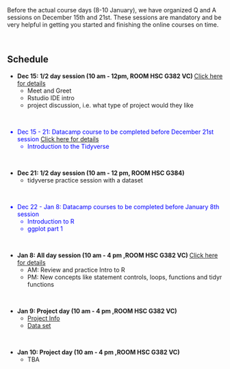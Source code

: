 <br>
<br>
<p>
Before the actual course days (8-10 January), we have organized  Q and A sessions on December 15th and 21st. These sessions are mandatory and be very helpful in getting you started and finishing the online courses on time. 

<br>
<p>


## Schedule

*  <b>Dec 15: 1/2 day session (10 am - 12pm, ROOM HSC G382 VC) </b> <a href="https://wcmcbioinformatics.github.io/Rbootcamp2018/Session1.html">Click here for details </a> 
    + Meet and Greet 
    + Rstudio IDE intro
    + project discussion, i.e. what type of project would they like

<br>
<font color="blue">

*  Dec 15 - 21: Datacamp course to be completed before December 21st session <a href="https://wcmcbioinformatics.github.io/Rbootcamp2018/code/tidyverse.html">Click here for details </a> 
    + Introduction to the Tidyverse

</font>

<br>

* <b>Dec 21: 1/2 day session (10 am - 12 pm, ROOM HSC G384)</b>
    + tidyverse practice session with a dataset

<br>

<font color="blue">

* Dec 22 - Jan 8: Datacamp courses to be completed before January 8th session
    + Introduction to R 
    + ggplot part 1

</font>

<br>

* <b>Jan 8: All day session (10 am - 4 pm ,ROOM HSC G382 VC) </b> <a href="https://wcmcbioinformatics.github.io/Rbootcamp2018/Revision_session.html">Click here for details </a>
    + AM: Review and practice Intro to R
    + PM: New concepts like statement controls, loops, functions and tidyr functions

<br>

* <b>Jan 9: Project day (10 am - 4 pm ,ROOM HSC G382 VC)</b>
    + [Project Info](https://wcmcbioinformatics.github.io/Rbootcamp2018/project/project.html)
    + [Data set](https://wcmcbioinformatics.github.io/Rbootcamp2018/project/data/Brauer2008_DatSet1.tds)

<br>

* <b>Jan 10: Project day (10 am - 4 pm ,ROOM HSC G382 VC)</b>
    + TBA


